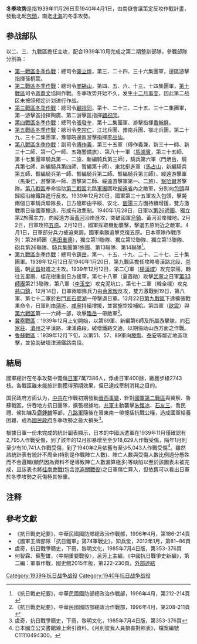 '''冬季攻势'''是指1939年11月26日至1940年4月1日，由南嶽會議策定反攻作戰計畫，發動北起[[包頭|包頭]]，南迄[[北海市|北海]]的冬季攻勢。

==参战部队==
以二、三、九戰區擔任主攻，配合1939年10月完成之第二期整訓部隊，參戰部隊分別為：<br />

* [[第一戰區冬季作戰|第一戰區冬季作戰]]：總司令[[衛立煌|衛立煌]]，第三、二十四、三十六集團軍，邊區游擊指揮孫桐萱。
* [[第二戰區冬季作戰|第二戰區冬季作戰]]：總司令[[閻錫山|閻錫山]]，第四、五、六、十三、十四集團軍，[[第十戰區|第十戰區]]司令[[蔣鼎文|蔣鼎文]]協同作戰。冬季攻势开始不久，发生[[十二月事变|十二月事变]]，因此第二战区未按照预定计划进行作战。
* [[第三戰區冬季作戰|第三戰區冬季作戰]]：總司令[[顧祝同|顧祝同]]，第十、二十三、二十五、三十二集團軍，第一游擊區指揮陶廣、第二游擊區指揮[[顧祝同|顧祝同]]。
* [[第四戰區冬季作戰|第四戰區冬季作戰]]：總司令[[張發奎|張發奎]]，第十二集團軍、游擊指揮[[香翰屏|香翰屏]]。
* [[第五戰區冬季作戰|第五戰區冬季作戰]]：總司令[[李宗仁|李宗仁]]，江北兵團、豫南兵團、鄂北兵團，第二十九、三十二集團軍，豫鄂皖邊區游擊指揮[[李品仙|李品仙]]。
* [[第八戰區冬季作戰|第八戰區冬季作戰]]：副司令[[傅作義|傅作義]]，第三十五軍（傅作義兼，新三十一師、新三十二師、第一〇一師、五臨警備旅）、第八十一軍（[[馬鴻賓|馬鴻賓]]，第三十五師、第十七集團軍騎兵第一、二旅、新編騎兵第三師），騎兵第六軍（門炳岳，騎兵第七師、新編騎兵第四師、暫編第十師）、東北挺進軍（[[馬占山|馬占山]]，新編騎兵第五師、暫編騎兵第一師、暫編騎兵第二師、暫編騎兵第三師）、綏遠游擊軍（馬秉仁，游擊第一師、游擊第二師、綏遠游擊軍第一、二旅）、[[察哈爾|察哈爾]]游擊隊。[[第八戰區|第八戰區]]奉命協助[[第二戰區|第二戰區]]北路[[軍團|軍團]]圍攻[[綏遠省|綏遠省]]內之敵軍，分別向[[包頭|包頭]]與歸綏沿線鐵路進行反攻。1939年12月20日，國軍第三十五軍攻入包頭，擊斃兩個日軍騎兵聯隊長，日方隨即由平綏、安北、[[固陽|固陽]]三方面持續增援，雙方激戰兩日後國軍撤退，形成有效牽制。1940年1月28日，日軍以[[第26師團|第26師團]]、獨立第2旅團主力，向綏遠方面[[黃河|黃河]]沿岸進攻，突破國軍[[乌镇_(佳县)|烏鎮]]、黃河沿岸陣地。2月2日，日軍攻陷[[五原|五原]]。2月12日，國軍採取機動襲擊，擊退五原附近之敵軍。4月1日，日軍部分兵力被迫東調，國軍乘勝追擊克復五原。日本軍隊作戰序列：第26師團（[[黑田重德|黑田重德]]），獨立第11聯隊、獨立第12聯隊、獨立第13聯隊、砲兵第26聯隊、騎兵集團第1旅團、第13聯隊、第14聯隊<ref>《抗日戰史紀要》，中華民國國防部總政治作戰部，1996年4月，第212-214頁</ref>。
* [[第九戰區冬季作戰|第九戰區冬季作戰]]：總司令[[薛岳|薛岳]]，第一、十五、十九、二十、二十七、三十集團軍。1939年12月12日至1940年1月20日，第九戰區擔任攻略粵漢路北段、[[崇陽|崇陽]]，朝[[武昌|武昌]]挺進之主攻。1939年12月12日，第二〇軍（[[楊漢域|楊漢域]]）攻克崇陽，轉往五里廟、桂花樹重創日方援軍，第七十八軍（夏首勛）攻擊[[武寧|武寧]]之日軍[[第33師團|第33師團]]第213聯隊，第八軍（[[李玉堂_(1899年)|李玉堂]]）攻克泥坑口，第七十二軍（韓全樸）攻克[[慈口鎮|慈口鎮]]，12月14日，日軍兩聯隊兵力由[[余家畈|余家畈]]反攻，雙方激戰到19日，第八軍、第七十二軍於[[右門亘|右門亘]][[石壁湖|石壁湖]]一帶擊退日軍。12月22日[[第九戰區|第九戰區]]下達擴張戰果命令，日軍則由[[蒲圻|蒲圻]]、[[咸寧|咸寧]]持續增援，並實施空投補給。第四軍（[[歐震|歐震]]）與[[第六戰區|第六戰區]]第一一六師一部，攻擊[[臨岳|臨岳]]一帶敵軍<ref>《抗日戰史紀要》，中華民國國防部總政治作戰部，1996年4月，第208-211頁</ref>。
* [[冀察戰區|冀察戰區]]：1939年12月上旬開始，以第69軍、新編第6師及所屬游擊隊，向[[石家莊|石家莊]]、[[滄州|滄州]]之平漢路、津浦路段，破壞鐵路交通，以期協助山西方面之作戰。
* [[魯蘇戰區|魯蘇戰區]]：1939年12月下旬，以第51、57、89軍向[[滕縣|滕縣]]、[[泰安|泰安]]等鄰近地區攻擊，並協助破壞津浦鐵路南段。

==結局==
國軍總計在冬季攻勢中斃傷[[日軍|日軍]]7萬7386人，俘虜日軍400餘，繳獲步槍2743枝。各戰區雖未能按計劃獲得預期效果，但已達成牽制消耗之目的。

国民政府方面认为，[[中共|中共]]在作戰初期發動[[晉西事變|晉西事變]]，針對[[國民革命軍|國軍]][[第二戰區|第二戰區]]與冀察、魯蘇戰區，併吞地方抗日團隊，擴張根據地，[[共軍|共軍]]主動襲擊[[朱懷冰|朱懷冰]]、[[石友三|石友三]]、喬民禮、侯如墉及[[鹿鍾麟|鹿鍾麟]]等部，[[八路軍|八路軍]]隨後在晉東南一帶搜括抗戰公糧，造成國軍給養困難，成為[[國民政府|國民政府]]冬季攻勢之最大損失<ref>虞奇，抗日戰爭簡史，下冊，黎明文化，1985年7月4日版，第353-376頁</ref>。

根據日軍一份未完成的統計圖表顯示，日本的中國派遣軍在1939年11月僅確認有2,795人作戰受傷，到了該年的12月卻暴增至至少18,629人作戰受傷，隔年1月則至少有10,741人作戰受傷，到了1940年2月依舊有至少5,043人作戰受傷<ref>日本國立公文書館線上索引資料，《月別彼我人員損害對照表》，檔案編號C11110494300。</ref>。雖然該統計表有統計不周全(特別是作戰陣亡人數)、陣亡人數與受傷人數比例過分懸殊而不合邏輯(顯然因為資料不足導致陣亡人數漏算極多)等缺陷以至於該圖表未被完成，且該表也將[[桂南會戰|桂南會戰]](包含[[崑崙關戰役|崑崙關戰役]])之日軍傷亡算入，但依舊可以看出日軍於冬季攻勢之死傷極其慘重。

== 注释 ==

{{Reflist|2}}

== 參考文獻 ==
* 《抗日戰史紀要》，中華民國國防部總政治作戰部，1996年4月，第186-214頁
* 《國軍王牌部隊「抗日鐵軍」第74軍戰史》，知兵堂，2012年1月，第81~86頁
* 虞奇，抗日戰爭簡史，下冊，黎明文化，1985年7月4日版，第353-376頁
* 何智霖、蘇聖雄，〈中期重要戰役〉，呂芳上主編，《中國抗日戰爭史新編》，第二編：軍事作戰，國史館2015年版，第222-230頁。[http://www.mh.sinica.edu.tw/FileUpload/719/2015何智霖蘇聖雄-中期重要戰役.pdf 外部連結] {{Wayback|url=http://www.mh.sinica.edu.tw/FileUpload/719/2015%E4%BD%95%E6%99%BA%E9%9C%96%E8%98%87%E8%81%96%E9%9B%84-%E4%B8%AD%E6%9C%9F%E9%87%8D%E8%A6%81%E6%88%B0%E5%BD%B9.pdf |date=20200720153713 }}
{{中国抗日战争}}
{{第二次世界大战}}
[[Category:1939年抗日战争战役|Category:1939年抗日战争战役]]
[[Category:1940年抗日战争战役|Category:1940年抗日战争战役]]